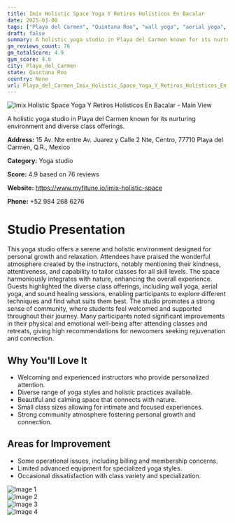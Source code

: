 ```yaml
---
title: Imix Holistic Space Yoga Y Retiros Holísticos En Bacalar
date: 2025-03-08
tags: ["Playa del Carmen", "Quintana Roo", "wall yoga", "aerial yoga", "sound healing", "calm atmosphere", "community-focused", "Playa del Carmen"]  
draft: false
summary: A holistic yoga studio in Playa del Carmen known for its nurturing environment and diverse class offerings.
gm_reviews_count: 76
gm_totalScore: 4.9
gym_score: 4.6
city: Playa_del_Carmen
state: Quintana Roo
country: None
url: Playa_del_Carmen_Imix_Holistic_Space_Yoga_Y_Retiros_Holísticos_En_Bacalar
---
```


<div className="aspect-[16/9] relative my-8">
  <img 
    src="https://lh5.googleusercontent.com/p/AF1QipOFYATKlLYwp-nSyLG3ti6Lj8SErncVzK0GFsUb=w1920-h1080-k-no"
    alt="Imix Holistic Space Yoga Y Retiros Holísticos En Bacalar - Main View"
    className="object-cover absolute inset-0 w-full h-full rounded-lg"
  />
</div>

A holistic yoga studio in Playa del Carmen known for its nurturing environment and diverse class offerings.

**Address:** 15 Av. Nte entre Av. Juarez y Calle 2 Nte, Centro, 77710 Playa del Carmen, Q.R., Mexico

**Category:** Yoga studio

**Score:** 4.9 based on 76 reviews

**Website:** https://www.myfitune.io/imix-holistic-space

**Phone:** +52 984 268 6276

# Studio Presentation

This yoga studio offers a serene and holistic environment designed for personal growth and relaxation. Attendees have praised the wonderful atmosphere created by the instructors, notably mentioning their kindness, attentiveness, and capability to tailor classes for all skill levels. The space harmoniously integrates with nature, enhancing the overall experience. Guests highlighted the diverse class offerings, including wall yoga, aerial yoga, and sound healing sessions, enabling participants to explore different techniques and find what suits them best. The studio promotes a strong sense of community, where students feel welcomed and supported throughout their journey. Many participants noted significant improvements in their physical and emotional well-being after attending classes and retreats, giving high recommendations for newcomers seeking rejuvenation and connection.

## Why You'll Love It

- Welcoming and experienced instructors who provide personalized attention.
- Diverse range of yoga styles and holistic practices available.
- Beautiful and calming space that connects with nature.
- Small class sizes allowing for intimate and focused experiences.
- Strong community atmosphere fostering personal growth and connection.

## Areas for Improvement

- Some operational issues, including billing and membership concerns.
- Limited advanced equipment for specialized yoga styles.
- Occasional dissatisfaction with class variety and specialization.

<div className="grid grid-cols-1 xl:grid-cols-2 gap-4 my-8">
<div className="aspect-[4/3] relative"><img src="https://lh3.googleusercontent.com/p/AF1QipMBOjswf06hcXisgkU7d83FxPac_9HEg_7Hpm1P=w1920-h1080-k-no" alt="Image 1" className="object-cover absolute inset-0 w-full h-full rounded-lg" /></div>
<div className="aspect-[4/3] relative"><img src="https://lh5.googleusercontent.com/p/AF1QipNf_YiHvfcFY4LOBrVZ0V0A5JRI63PHJRCuhW8k=w1920-h1080-k-no" alt="Image 2" className="object-cover absolute inset-0 w-full h-full rounded-lg" /></div>
<div className="aspect-[4/3] relative"><img src="https://lh5.googleusercontent.com/p/AF1QipMdkbG7fjr7SjPK0H-qQcdBa8BXTX6A14IJ5Tte=w1920-h1080-k-no" alt="Image 3" className="object-cover absolute inset-0 w-full h-full rounded-lg" /></div>
<div className="aspect-[4/3] relative"><img src="https://lh5.googleusercontent.com/p/AF1QipNIbiVkXpRyXbk8pqxeskkemtc2WaP5ghfxAum3=w1920-h1080-k-no" alt="Image 4" className="object-cover absolute inset-0 w-full h-full rounded-lg" /></div>
</div>